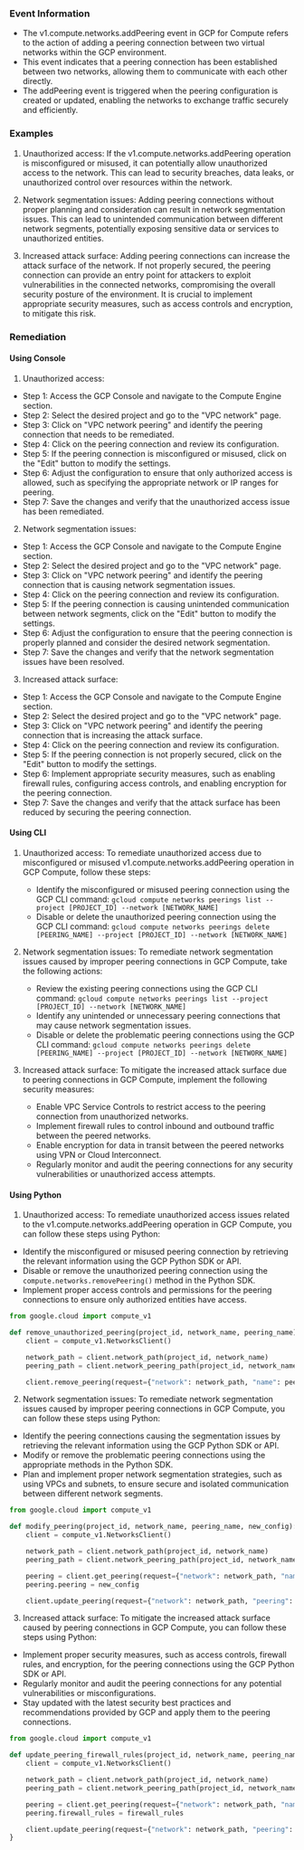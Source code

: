 
### Event Information

- The v1.compute.networks.addPeering event in GCP for Compute refers to the action of adding a peering connection between two virtual networks within the GCP environment.
- This event indicates that a peering connection has been established between two networks, allowing them to communicate with each other directly.
- The addPeering event is triggered when the peering configuration is created or updated, enabling the networks to exchange traffic securely and efficiently.


### Examples

1. Unauthorized access: If the v1.compute.networks.addPeering operation is misconfigured or misused, it can potentially allow unauthorized access to the network. This can lead to security breaches, data leaks, or unauthorized control over resources within the network.

2. Network segmentation issues: Adding peering connections without proper planning and consideration can result in network segmentation issues. This can lead to unintended communication between different network segments, potentially exposing sensitive data or services to unauthorized entities.

3. Increased attack surface: Adding peering connections can increase the attack surface of the network. If not properly secured, the peering connection can provide an entry point for attackers to exploit vulnerabilities in the connected networks, compromising the overall security posture of the environment. It is crucial to implement appropriate security measures, such as access controls and encryption, to mitigate this risk.

### Remediation

#### Using Console

1. Unauthorized access:
- Step 1: Access the GCP Console and navigate to the Compute Engine section.
- Step 2: Select the desired project and go to the "VPC network" page.
- Step 3: Click on "VPC network peering" and identify the peering connection that needs to be remediated.
- Step 4: Click on the peering connection and review its configuration.
- Step 5: If the peering connection is misconfigured or misused, click on the "Edit" button to modify the settings.
- Step 6: Adjust the configuration to ensure that only authorized access is allowed, such as specifying the appropriate network or IP ranges for peering.
- Step 7: Save the changes and verify that the unauthorized access issue has been remediated.

2. Network segmentation issues:
- Step 1: Access the GCP Console and navigate to the Compute Engine section.
- Step 2: Select the desired project and go to the "VPC network" page.
- Step 3: Click on "VPC network peering" and identify the peering connection that is causing network segmentation issues.
- Step 4: Click on the peering connection and review its configuration.
- Step 5: If the peering connection is causing unintended communication between network segments, click on the "Edit" button to modify the settings.
- Step 6: Adjust the configuration to ensure that the peering connection is properly planned and consider the desired network segmentation.
- Step 7: Save the changes and verify that the network segmentation issues have been resolved.

3. Increased attack surface:
- Step 1: Access the GCP Console and navigate to the Compute Engine section.
- Step 2: Select the desired project and go to the "VPC network" page.
- Step 3: Click on "VPC network peering" and identify the peering connection that is increasing the attack surface.
- Step 4: Click on the peering connection and review its configuration.
- Step 5: If the peering connection is not properly secured, click on the "Edit" button to modify the settings.
- Step 6: Implement appropriate security measures, such as enabling firewall rules, configuring access controls, and enabling encryption for the peering connection.
- Step 7: Save the changes and verify that the attack surface has been reduced by securing the peering connection.

#### Using CLI

1. Unauthorized access: To remediate unauthorized access due to misconfigured or misused v1.compute.networks.addPeering operation in GCP Compute, follow these steps:
   - Identify the misconfigured or misused peering connection using the GCP CLI command: `gcloud compute networks peerings list --project [PROJECT_ID] --network [NETWORK_NAME]`
   - Disable or delete the unauthorized peering connection using the GCP CLI command: `gcloud compute networks peerings delete [PEERING_NAME] --project [PROJECT_ID] --network [NETWORK_NAME]`

2. Network segmentation issues: To remediate network segmentation issues caused by improper peering connections in GCP Compute, take the following actions:
   - Review the existing peering connections using the GCP CLI command: `gcloud compute networks peerings list --project [PROJECT_ID] --network [NETWORK_NAME]`
   - Identify any unintended or unnecessary peering connections that may cause network segmentation issues.
   - Disable or delete the problematic peering connections using the GCP CLI command: `gcloud compute networks peerings delete [PEERING_NAME] --project [PROJECT_ID] --network [NETWORK_NAME]`

3. Increased attack surface: To mitigate the increased attack surface due to peering connections in GCP Compute, implement the following security measures:
   - Enable VPC Service Controls to restrict access to the peering connection from unauthorized networks.
   - Implement firewall rules to control inbound and outbound traffic between the peered networks.
   - Enable encryption for data in transit between the peered networks using VPN or Cloud Interconnect.
   - Regularly monitor and audit the peering connections for any security vulnerabilities or unauthorized access attempts.

#### Using Python

1. Unauthorized access: To remediate unauthorized access issues related to the v1.compute.networks.addPeering operation in GCP Compute, you can follow these steps using Python:

- Identify the misconfigured or misused peering connection by retrieving the relevant information using the GCP Python SDK or API.
- Disable or remove the unauthorized peering connection using the `compute.networks.removePeering()` method in the Python SDK.
- Implement proper access controls and permissions for the peering connections to ensure only authorized entities have access.

```python
from google.cloud import compute_v1

def remove_unauthorized_peering(project_id, network_name, peering_name):
    client = compute_v1.NetworksClient()

    network_path = client.network_path(project_id, network_name)
    peering_path = client.network_peering_path(project_id, network_name, peering_name)

    client.remove_peering(request={"network": network_path, "name": peering_path})
```

2. Network segmentation issues: To remediate network segmentation issues caused by improper peering connections in GCP Compute, you can follow these steps using Python:

- Identify the peering connections causing the segmentation issues by retrieving the relevant information using the GCP Python SDK or API.
- Modify or remove the problematic peering connections using the appropriate methods in the Python SDK.
- Plan and implement proper network segmentation strategies, such as using VPCs and subnets, to ensure secure and isolated communication between different network segments.

```python
from google.cloud import compute_v1

def modify_peering(project_id, network_name, peering_name, new_config):
    client = compute_v1.NetworksClient()

    network_path = client.network_path(project_id, network_name)
    peering_path = client.network_peering_path(project_id, network_name, peering_name)

    peering = client.get_peering(request={"network": network_path, "name": peering_path})
    peering.peering = new_config

    client.update_peering(request={"network": network_path, "peering": peering})
```

3. Increased attack surface: To mitigate the increased attack surface caused by peering connections in GCP Compute, you can follow these steps using Python:

- Implement proper security measures, such as access controls, firewall rules, and encryption, for the peering connections using the GCP Python SDK or API.
- Regularly monitor and audit the peering connections for any potential vulnerabilities or misconfigurations.
- Stay updated with the latest security best practices and recommendations provided by GCP and apply them to the peering connections.

```python
from google.cloud import compute_v1

def update_peering_firewall_rules(project_id, network_name, peering_name, firewall_rules):
    client = compute_v1.NetworksClient()

    network_path = client.network_path(project_id, network_name)
    peering_path = client.network_peering_path(project_id, network_name, peering_name)

    peering = client.get_peering(request={"network": network_path, "name": peering_path})
    peering.firewall_rules = firewall_rules

    client.update_peering(request={"network": network_path, "peering": peering})
}
```

